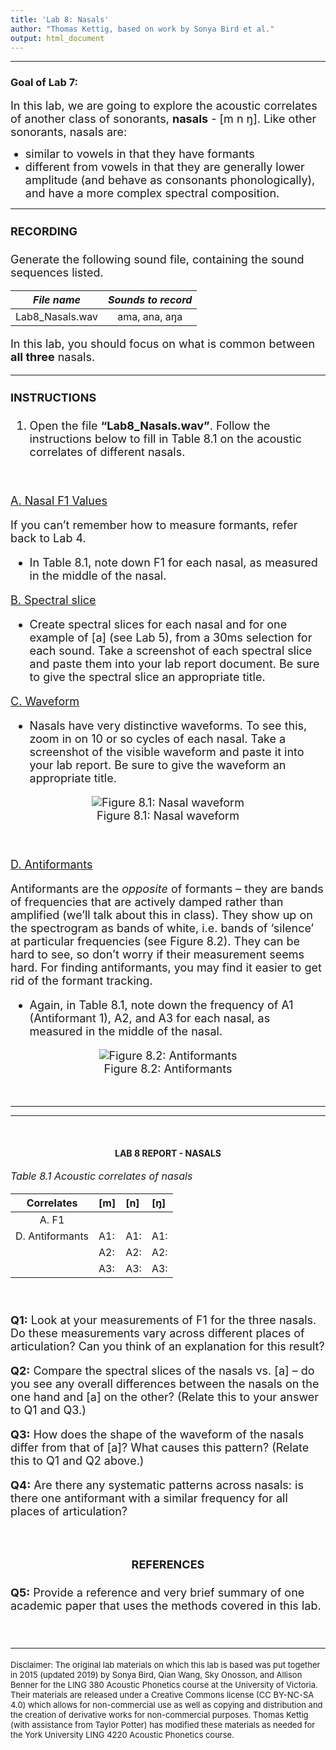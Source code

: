```yaml
---
title: 'Lab 8: Nasals'
author: "Thomas Kettig, based on work by Sonya Bird et al."
output: html_document
---
```

***

### __Goal of Lab 7:__
<font size= "4.5"> In this lab, we are going to explore the acoustic correlates of another class of sonorants,
__nasals__ - [m n ŋ]. Like other sonorants, nasals are:  

*	similar to vowels in that they have formants
* different from vowels in that they are generally lower amplitude (and behave as consonants phonologically), and have a more complex spectral composition. </font>

***
<font size= "4.0">

#### __RECORDING__
Generate the following sound file, containing the sound sequences listed.

| _File name_          | _Sounds to record_ |
|:--------------------:|:------------------:|
|Lab8_Nasals.wav       |ama, ana, aŋa       |

In this lab, you should focus on what is common between __all three__ nasals.

***

#### __INSTRUCTIONS__

1. Open the file __"Lab8_Nasals.wav"__. Follow the instructions below to fill in Table 8.1 on the acoustic correlates of different nasals.

<br>

<u> A. Nasal F1 Values </u>

If you can't remember how to measure formants, refer back to Lab 4.

* In Table 8.1, note down F1 for each nasal, as measured in the middle of the nasal.

<u> B. Spectral slice </u>

* Create spectral slices for each nasal and for one example of [a] (see Lab 5), from a 30ms selection for each sound. Take a screenshot of each spectral slice and paste them into your lab report document. Be sure to give the spectral slice an appropriate title.

<u> C. Waveform </u>

* Nasals have very distinctive waveforms. To see this, zoom in on 10 or so cycles of each nasal. Take a screenshot of the visible waveform and paste it into your lab report. Be sure to give the waveform an appropriate title.

<center>
![Figure 8.1: Nasal waveform](./Images/Figure8_nasal_waveform.png)
</center>

<br>

<u> D. Antiformants </u>

Antiformants are the _opposite_ of formants – they are bands of frequencies that are actively damped rather than amplified (we’ll talk about this in class). They show up on the spectrogram as bands of white, i.e. bands of ‘silence’ at particular frequencies (see Figure 8.2). They can be hard to see, so don’t worry if their measurement seems hard. For finding antiformants, you may find it easier to get rid of the formant tracking.

* Again, in Table 8.1, note down the frequency of A1 (Antiformant 1), A2, and A3 for each nasal, as measured in the middle of the nasal.

<center>
![Figure 8.2: Antiformants](./Images/Figure8_antiformants.png)
</center>

</font>
<br>

***

***
<br>
<center> <h4> __LAB 8 REPORT - NASALS__ </h4> </center> 

<font size= "4.0">

<font size= "3.5"> _Table 8.1 Acoustic correlates of nasals_ </font>

|     Correlates     |     [m]     |     [n]     |     [ŋ]     |
|:------------------:|:------------|:------------|:------------|
| A. F1              |             |             |             |
| D. Antiformants    | A1:         | A1:         | A1:         |
|                    | A2:         | A2:         | A2:         |
|                    | A3:         | A3:         | A3:         |

<br>

__Q1:__ Look at your measurements of F1 for the three nasals. Do these measurements vary across different places of articulation? Can you think of an explanation for this result?

__Q2:__ Compare the spectral slices of the nasals vs. [a] – do you see any overall differences between the nasals on the one hand and [a] on the other? (Relate this to your answer to Q1 and Q3.)

__Q3:__ How does the shape of the waveform of the nasals differ from that of [a]? What causes this pattern? (Relate this to Q1 and Q2 above.)

__Q4:__ Are there any systematic patterns across nasals: is there one antiformant with a similar frequency for all places of articulation?

<br>

<center> <h4> __REFERENCES__ </h4> </center> 

__Q5:__ Provide a reference and very brief summary of one academic paper that uses the methods covered in this lab.

<br>

***

<font size="2.0"> Disclaimer: The original lab materials on which this lab is based was put together in 2015 (updated 2019) by Sonya Bird, Qian Wang, Sky Onosson, and Allison Benner for the LING 380 Acoustic Phonetics course at the University of Victoria. Their materials are released under a Creative Commons license (CC BY-NC-SA 4.0) which allows for non-commercial use as well as copying and distribution and the creation of derivative works for non-commercial purposes. Thomas Kettig (with assistance from Taylor Potter) has modified these materials as needed for the York University LING 4220 Acoustic Phonetics course.</font>

<br>


